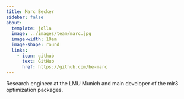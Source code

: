 ```yaml
---
title: Marc Becker
sidebar: false
about:
  template: jolla
  image: ../images/team/marc.jpg
  image-width: 10em
  image-shape: round
  links:
    - icon: github
      text: GitHub
      href: https://github.com/be-marc
---
```


Research engineer at the LMU Munich and main developer of the mlr3 optimization packages.
